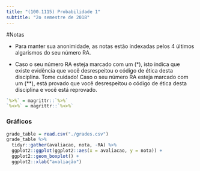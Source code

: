 ```yaml
---
title: "(100.1115) Probabilidade 1"
subtitle: "2o semestre de 2018"
---
```


#Notas

- Para manter sua anonimidade,
as notas estão indexadas pelos 
4 últimos algarismos do seu número RA.

- Caso o seu número RA esteja marcado com um (*),
isto indica que existe evidência que você desrespeitou o
código de ética desta disciplina. Tome cuidado!
Caso o seu número RA esteja marcado com um (**),
está provado que você desrespeitou o 
código de ética desta disciplina e você está reprovado.

```r
`%>%` = magrittr::`%>%`
`%<>%` = magrittr::`%<>%`
```

### Gráficos

```r
grade_table = read.csv("./grades.csv")
grade_table %>%
  tidyr::gather(avaliacao, nota, -RA) %>%
  ggplot2::ggplot(ggplot2::aes(x = avaliacao, y = nota)) +
  ggplot2::geom_boxplot() +
  ggplot2::xlab("avaliação")
```

